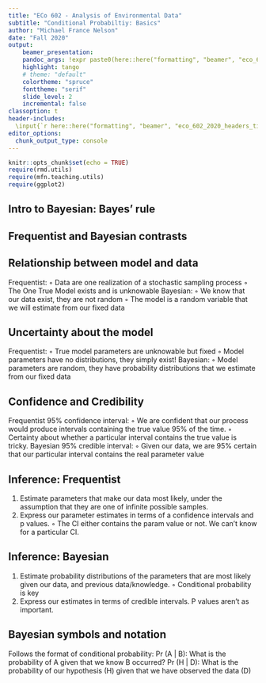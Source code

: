 ```yaml
---
title: "ECo 602 - Analysis of Environmental Data"
subtitle: "Conditional Probabiltiy: Basics"
author: "Michael France Nelson"
date: "Fall 2020"
output:
    beamer_presentation:
    pandoc_args: !expr paste0(here::here("formatting", "beamer", "eco_602_2020_beamer.yaml"))
    highlight: tango
    # theme: "default"
    colortheme: "spruce"
    fonttheme: "serif"
    slide_level: 2
    incremental: false
classoption: t
header-includes:
  \input{`r here::here("formatting", "beamer", "eco_602_2020_headers_tikz.tex")`}
editor_options: 
  chunk_output_type: console
---
```



```r
knitr::opts_chunk$set(echo = TRUE)
require(rmd.utils)
require(mfn.teaching.utils)
require(ggplot2)
```


## Intro to Bayesian: Bayes’ rule




## Frequentist and Bayesian contrasts


## Relationship between model and data
Frequentist:
◦
Data are one realization of a stochastic sampling
process
◦
The One True Model exists and is unknowable
Bayesian:
◦
We know that our data exist, they are not random
◦
The model is a random variable that we will
estimate from our fixed data




## Uncertainty about the model
Frequentist:
◦
True model parameters are unknowable but fixed
◦
Model parameters have no distributions, they
simply exist!
Bayesian:
◦
Model parameters are random, they have
probability distributions that we estimate from
our fixed data



## Confidence and Credibility
Frequentist 95%
confidence interval:
◦
We are confident that our process would produce
intervals containing the true value 95% of the time.
◦
Certainty about whether a particular interval
contains the true value is tricky.
Bayesian 95%
credible interval:
◦
Given our data, we are 95% certain that our
particular interval contains the real parameter
value




## Inference: Frequentist
1.
Estimate parameters that make our data
most likely, under the assumption that they
are one of infinite possible samples.
2.
Express our parameter estimates in terms
of a confidence intervals and p values.
◦
The CI either contains the param value or not. We
can’t know for a particular CI.





## Inference: Bayesian
1.
Estimate probability distributions of the
parameters that are most likely given our
data, and previous data/knowledge.
◦
Conditional probability is key
2.
Express our estimates in terms of credible
intervals. P values aren’t as important.


## 
## Bayesian symbols and notation
Follows the format of conditional probability:
Pr
(A | B): What is the probability of A given that we know
B occurred?
Pr
(H | D): What is the probability of our hypothesis (H)
given that we have observed the data (D)



